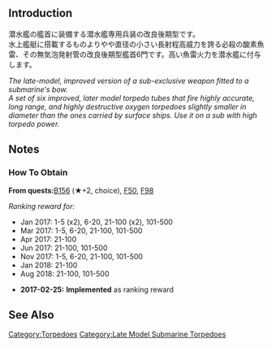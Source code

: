 {{EquipmentInfo|213}}

==Introduction==
潜水艦の艦首に装備する潜水艦専用兵装の改良後期型です。<br>
水上艦艇に搭載するものよりやや直径の小さい長射程高威力を誇る必殺の酸素魚雷、その無気泡発射管の改良後期型艦首6門です。高い魚雷火力を潜水艦に付与します。

''The late-model, improved version of a sub-exclusive weapon fitted to a submarine's bow.''<br>
''A set of six improved, later model torpedo tubes that fire highly accurate, long range, and highly destructive oxygen torpedoes slightly smaller in diameter than the ones carried by surface ships. Use it on a sub with high torpedo power.''

==Notes==
{{Template:Equipment/New Submarine Torpedo Cut-In|torpedo=true}}

<div class="mw-collapsible"><h3>How To Obtain</h3>
<div class="mw-collapsible-content">
'''From quests: '''[[Quests#B156|B156]] (★+2, choice), [[Quests#F50|F50]], [[Quests#F98|F98]]

''Ranking reward for:''
* Jan 2017: 1-5 (x2), 6-20, 21-100 (x2), 101-500
* Mar 2017: 1-5, 6-20, 21-100, 101-500
* Apr 2017: 21-100
* Jun 2017: 21-100, 101-500
* Nov 2017: 1-5, 6-20, 21-100, 101-500
* Jan 2018: 21-100
* Aug 2018: 21-100, 101-500

</div></div>


<div class="mw-collapsible><h3>Updates History</h3>
<div class="mw-collapsible-content>
* '''2017-02-25:''' '''Implemented''' as ranking reward
</div></div>

==See Also==
{{Equipmentlist}}
[[Category:Torpedoes]]
[[Category:Late Model Submarine Torpedoes]]